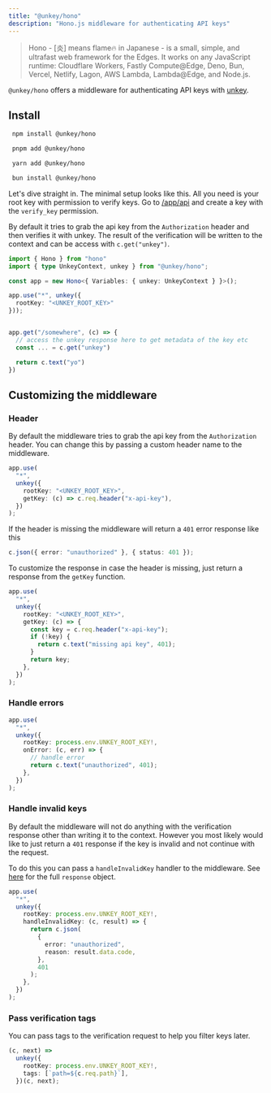 ```yaml
---
title: "@unkey/hono"
description: "Hono.js middleware for authenticating API keys"
---
```


> Hono - [炎] means flame🔥 in Japanese - is a small, simple, and ultrafast web framework for the Edges. It works on any JavaScript runtime: Cloudflare Workers, Fastly Compute@Edge, Deno, Bun, Vercel, Netlify, Lagon, AWS Lambda, Lambda@Edge, and Node.js.

`@unkey/hono` offers a middleware for authenticating API keys with [unkey](https://unkey.com).

<Card
  icon="github"
  title="github.com/unkeyed/sdks/tree/main/hono"
  href="https://github.com/unkeyed/sdks/tree/main/hono"
/>

## Install

<CodeGroup>

```bash npm
 npm install @unkey/hono
```

```bash pnpm
 pnpm add @unkey/hono
```

```bash yarn
 yarn add @unkey/hono
```

```bash bun
 bun install @unkey/hono
```

</CodeGroup>

Let's dive straight in. The minimal setup looks like this. All you need is your root key with permission to verify keys. Go to [/app/api](https://app.unkey.com/settings/root-keys) and create a key with the `verify_key` permission.

By default it tries to grab the api key from the `Authorization` header and then verifies it with unkey.
The result of the verification will be written to the context and can be access with `c.get("unkey")`.

```ts
import { Hono } from "hono"
import { type UnkeyContext, unkey } from "@unkey/hono";

const app = new Hono<{ Variables: { unkey: UnkeyContext } }>();

app.use("*", unkey({
  rootKey: "<UNKEY_ROOT_KEY>"
}));


app.get("/somewhere", (c) => {
  // access the unkey response here to get metadata of the key etc
  const ... = c.get("unkey")

  return c.text("yo")
})
```

## Customizing the middleware

### Header

By default the middleware tries to grab the api key from the `Authorization` header. You can change this by passing a custom header name to the middleware.

```ts
app.use(
  "*",
  unkey({
    rootKey: "<UNKEY_ROOT_KEY>",
    getKey: (c) => c.req.header("x-api-key"),
  })
);
```

If the header is missing the middleware will return a `401` error response like this

```ts
c.json({ error: "unauthorized" }, { status: 401 });
```

To customize the response in case the header is missing, just return a response from the `getKey` function.

```ts
app.use(
  "*",
  unkey({
    rootKey: "<UNKEY_ROOT_KEY>",
    getKey: (c) => {
      const key = c.req.header("x-api-key");
      if (!key) {
        return c.text("missing api key", 401);
      }
      return key;
    },
  })
);
```

### Handle errors

```ts
app.use(
  "*",
  unkey({
    rootKey: process.env.UNKEY_ROOT_KEY!,
    onError: (c, err) => {
      // handle error
      return c.text("unauthorized", 401);
    },
  })
);
```

### Handle invalid keys

By default the middleware will not do anything with the verification response other than writing it to the context.
However you most likely would like to just return a `401` response if the key is invalid and not continue with the request.

To do this you can pass a `handleInvalidKey` handler to the middleware.
See [here](/api-reference/v2/keys/verify-api-key) for the full `response` object.

```ts
app.use(
  "*",
  unkey({
    rootKey: process.env.UNKEY_ROOT_KEY!,
    handleInvalidKey: (c, result) => {
      return c.json(
        {
          error: "unauthorized",
          reason: result.data.code,
        },
        401
      );
    },
  })
);
```

### Pass verification tags

You can pass tags to the verification request to help you filter keys later.

```ts
(c, next) =>
  unkey({
    rootKey: process.env.UNKEY_ROOT_KEY!,
    tags: [`path=${c.req.path}`],
  })(c, next);
```
